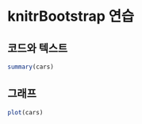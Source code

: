 knitrBootstrap 연습
========================================================
  
코드와 텍스트
------------
  
```r
summary(cars)
```

그래프
-------------
  
```r
plot(cars)
```